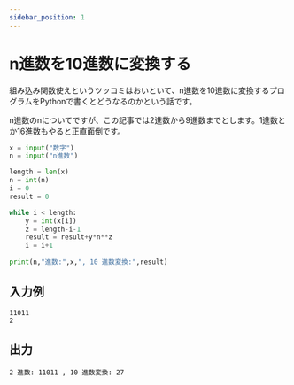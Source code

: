 ```yaml
---
sidebar_position: 1
---
```


# n進数を10進数に変換する

組み込み関数使えというツッコミはおいといて、n進数を10進数に変換するプログラムをPythonで書くとどうなるのかという話です。

n進数のnについてですが、この記事では2進数から9進数までとします。1進数とか16進数もやると正直面倒です。

```python
x = input("数字")
n = input("n進数")

length = len(x)
n = int(n)
i = 0
result = 0

while i < length:
    y = int(x[i])
    z = length-i-1
    result = result+y*n**z
    i = i+1
    
print(n,"進数:",x,", 10 進数変換:",result)
```

## 入力例

```
11011
2
```

## 出力

```
2 進数: 11011 , 10 進数変換: 27
```
